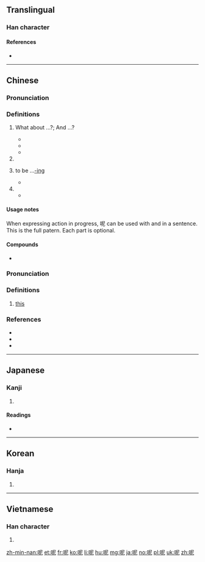 {{zh-forms}}
==Translingual==
{{stroke order|strokes=8}}

===Han character===
{{Han char|rn=30|rad=口|as=05|sn=8|four=6701<sub>1</sub>|canj=口尸心 (RSP)|ids=⿰[[口]][[尼]]}}

====References====
* {{Han ref|kx=0181.250|dkj=03430|dj=0399.310|hdz=10609.030|uh=5462|ud=21602|bh=A94F|bd=43343}}

----

==Chinese==
{{zh-forms}}

===Pronunciation===
{{zh-pron
|m=ne
|h=pfs=nè
|c=ne1
|mn=neh/nih/ne/nî
|mn_note=all Min Nan cognates
|w=0ne
|cat=particle}}

===Definitions===
{{zh-hanzi}}

# {{gloss|sentence final particle indicating a reciprocal question; used to apply the previously asked question to a new subject}} What about ...?; And ...?
#* {{zh-usex|你 呢？|'''How about''' you?}}
#* {{zh-usex|你 覺得 呢？|'''What do''' you think?}}
#* {{zh-usex|你 爸爸{ba} 好 嗎？^你 媽媽{ma} '''呢'''？|How is your father? '''And''' your mom?}}
# {{gloss|sentence final particle signaling a pause, to emphasize the preceding words}}
# {{gloss|sentence final particle indicating action in progress, English [[present continuous]]}} to be ...[[-ing]]
#* {{zh-usex|我們 上 漢語 課 '''呢'''。|We '''are''' attend'''ing''' a Chinese lesson}}
# {{gloss|sentence final particle used to make questions more indirect, to give the impression that the speaker is speaking to himself}}
#* {{zh-usex|他 去 哪兒{r} 了 呢？|I wonder where he's going?}}

====Usage notes====
When expressing action in progress, 呢 can be used with {{zh-l|正在}} and {{zh-l|著/着}} in a sentence. This is the full patern. Each part is optional.
: {{zh-usex|我們 '''正在''' 上 '''著''' 漢語 課 '''呢'''。|simpl=我们 '''正在''' 上 '''着''' 汉语 课 '''呢'''。|tr=Wǒmen '''zhèngzài''' shàng'''zhe''' Hànyǔ kè '''ne'''.|We '''are''' attend'''ing''' a Chinese lesson}}

====Compounds====
* {{zh-l|呢喃}}

===Pronunciation===
{{zh-pron
|c=ni1,nei1
|cat=particle
}}

===Definitions===
# [[this]] {{non-gloss definition|same as {{zh-l|邇}}}}

===References===
* {{cite web
|url = http://resources.allsetlearning.com/chinese/grammar/Expressing_actions_in_progress_(full_form)
|title = Expressing actions in progress (full form)
|work = Chinese Grammar Wiki
|language = Mandarin/English}}
* {{cite web
|url = http://resources.allsetlearning.com/chinese/grammar/Softening_the_tone_of_questions_with_%22ne%22
|title = Softening the tone of questions with "ne"
|work = Chinese Grammar Wiki
|language = Mandarin/English}}
* {{cite web
|url = http://www.cantonese.sheik.co.uk/dictionary/characters/1029/
|title = CantoDict
|language = Mandarin/English}}

{{zh-cat|Beginning}}

----

==Japanese==

===Kanji===
{{ja-kanji|grade=|rs=口05}}

# {{defn|lang=ja|sort=口05}}

====Readings====
* {{ja-readings|on=[[じ]] (ji), [[に]] (ni)|kun=}}

----

==Korean==

===Hanja===
{{ko-hanja|hangeul=니|mr=ni}}

# {{defn|lang=ko|sort=口05}}

----

==Vietnamese==

===Han character===
{{vi-hantu|[[ni]], [[nài]], [[nấy]], [[nê]], [[nỉ]], [[nì]], [[này]]|rs=口05}}

# {{defn|lang=vi|sort=口05}}

[[zh-min-nan:呢]]
[[et:呢]]
[[fr:呢]]
[[ko:呢]]
[[li:呢]]
[[hu:呢]]
[[mg:呢]]
[[ja:呢]]
[[no:呢]]
[[pl:呢]]
[[uk:呢]]
[[zh:呢]]